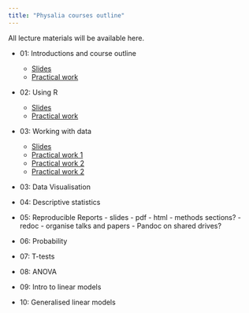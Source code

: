 ```yaml
---
title: "Physalia courses outline"
---
```


All lecture materials will be available here.

- 01: Introductions and course outline
    - [Slides](slides/Intro_01.html)
    - [Practical work](https://ueabio.github.io/data-sci-v1/introduction-to-r-and-rstudio.html)

- 02: Using R
    - [Slides](slides/Intro_02.html)
    - [Practical work](https://ueabio.github.io/data-sci-v1/basic-programming.html)

- 03: Working with data
    - [Slides](slides/Data_wrangling.html)
    - [Practical work 1](https://ueabio.github.io/data-sci-v1/loading-data.html)
    - [Practical work 2](https://ueabio.github.io/data-sci-v1/data-wrangling-part-one.html)
    - [Practical work 2](https://ueabio.github.io/data-sci-v1/data-wrangling-part-two.html)
    
- 03: Data Visualisation

- 04: Descriptive statistics

- 05: Reproducible Reports
      - slides
      - pdf
      - html
      - methods sections?
      - redoc 
      - organise talks and papers
      - Pandoc on shared drives?

- 06: Probability

- 07: T-tests

- 08: ANOVA

- 09: Intro to linear models

- 10: Generalised linear models




    
